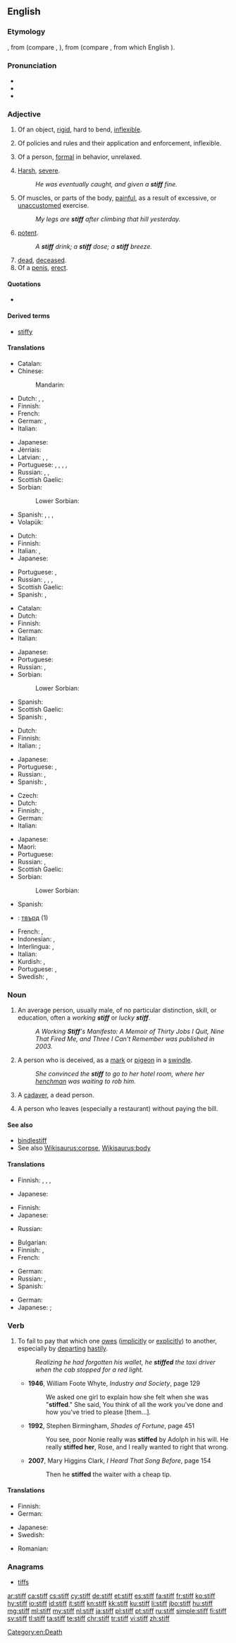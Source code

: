 ==English==

===Etymology===
{{etyl|ang|en}} {{m|ang|stīf}}, from {{etyl|gem-pro|en}} {{m|gem-pro|*stīfaz}} (compare {{etyl|nl|-}} {{term|stijf|lang=nl}}, {{etyl|de|-}} {{term|steif|lang=de}}), from {{etyl|ine-pro|en}} {{m|ine-pro|*stīpos}} (compare {{etyl|la|-}} {{term|stipare|lang=la}}, from which English {{term|stevedore|lang=en}}).

===Pronunciation===
* {{IPA|/stɪf/|lang=en}}
* {{audio|en-us-stiff.ogg|Audio (US)|lang=en}}
* {{rhymes|ɪf|lang=en}}

===Adjective===
{{en-adj|er}}

# Of an object, [[rigid]], hard to bend, [[inflexible]].
# {{context|figuratively|lang=en}} Of policies and rules and their application and enforcement, inflexible.
# Of a person, [[formal]] in behavior, unrelaxed.
# {{context|colloquial|lang=en}} [[harsh|Harsh]], [[severe]].
#: ''He was eventually caught, and given a '''stiff''' fine.''
# Of muscles, or parts of the body, [[painful]], as a result of excessive, or [[unaccustomed]] exercise.
#: ''My legs are '''stiff''' after climbing that hill yesterday.''
# [[potent]].
#: ''A '''stiff''' drink; a '''stiff''' dose; a '''stiff''' breeze.''
# [[dead]], [[deceased]].
# Of a [[penis]], [[erect]].

====Quotations====
* {{seeCites}}

====Derived terms====
* [[stiffy]]

====Translations====
{{trans-top|of an object, rigid, hard to bend, inflexible}}
* Catalan: {{t|ca|rígid}}
* Chinese:
*: Mandarin: {{t+|cmn|硬|tr=yìng|sc=Hani}}
* Dutch: {{t|nl|rigide}}, {{t+|nl|stug}}, {{t+|nl|stijf}}
* Finnish: {{t+|fi|jäykkä}}
* French: {{t+|fr|rigide}}
* German: {{t+|de|steif}}, {{t+|de|starr}}
* Italian: {{t+|it|rigido}}
{{trans-mid}}
* Japanese: {{t+|ja|硬い|tr=[[かたい]], katai}}
* Jèrriais: {{t|roa-jer|rigide|m|f}}
* Latvian: {{t|lv|stīvs}}, {{t|lv|stings}}, {{t|lv|stingrs}}
* Portuguese: {{t+|pt|rígido}}, {{t+|pt|duro}}, {{t+|pt|inflexível}}, {{t+|pt|rijo}}, {{t+|pt|hirto}}
* Russian: {{t+|ru|жёсткий|tr=žóstkij}}, {{t+|ru|негибкий|tr=negíbkij}}, {{t+|ru|твёрдый|tr=tvjórdyj|sc=Cyrl}}
* Scottish Gaelic: {{t|gd|rag}}
* Sorbian:
*: Lower Sorbian: {{t|dsb|pšosty}}
* Spanish: {{t|es|rígido|m}}, {{t|es|duro|m}}, {{t|es|tieso|m}}, {{t|es|inflexible|m|f}}
* Volapük: {{t+|vo|stifik}}
{{trans-bottom}}

{{trans-top|figuratively: of policies and rules and their application and enforcement}}
* Dutch: {{t|nl|inflexibel}}
* Finnish: {{t|fi|kankea}}
* Italian: {{t+|it|rigido}}, {{t+|it|inflessibile}}
* Japanese: {{t+|ja|固い|tr=[[かたい]], katai}}
{{trans-mid}}
* Portuguese: {{t+|pt|rígido}}, {{t+|pt|inflexível}}
* Russian: {{t+|ru|жёсткий|tr=žóstkij}}, {{t+|ru|непоколебимый|tr=nepokolebímyj}}, {{t+|ru|непреклонный|tr=nepreklónnyj}}, {{t+|ru|твёрдый|tr=tvjórdyj|sc=Cyrl}}
* Scottish Gaelic: {{t|gd|rag}}
* Spanish: {{t|es|rígido|m}}, {{t|es|inflexible|m|f}}
{{trans-bottom}}

{{trans-top|of a person, formal in behavior, unrelaxed}}
* Catalan: {{t|ca|encarcarat}}
* Dutch: {{t+|nl|stug}}
* Finnish: {{t+|fi|jäykkä}}
* German: {{t+|de|steif}}
* Italian: {{t+|it|rigido}}
{{trans-mid}}
* Japanese: {{t+|ja|固い|tr=[[かたい]], katai}}
* Portuguese: {{t+|pt|sério}}
* Russian: {{t+|ru|холодный|tr=xolódnyj}}, {{t+|ru|чопорный|tr=čópornyj}}
* Sorbian:
*: Lower Sorbian: {{t|dsb|pšosty}}
* Spanish: {{t+|es|tieso}}
* Scottish Gaelic: {{t|gd|rag}}
* Spanish: {{t|es|rígido|m}}, {{t|es|serio|m}}
{{trans-bottom}}

{{trans-top|colloquial: harsh, severe}}
* Dutch: {{t+|nl|stevig}}
* Finnish: {{t+|fi|kova}}
* Italian: {{t+|it|duro}};{{t+|it|severo}}
{{trans-mid}}
* Japanese: {{t+|ja|堅い|tr=[[かたい]], katai}}
* Portuguese: {{t+|pt|duro}}, {{t+|pt|severo}}
* Russian: {{t+|ru|строгий|tr=strógij}}, {{t+|ru|суровый|tr=suróvyj}}
* Spanish: {{t|es|rígido|m}}, {{t|es|severo|m}}
{{trans-bottom}}

{{trans-top|of muscles, or parts of the body}}
* Czech: {{t|cs|ztuhlý|m}}
* Dutch: {{t+|nl|stijf}}
* Finnish: {{t+|fi|jäykkä}}, {{t|fi|kankea}}
* German: {{t+|de|steif}}
* Italian: {{t+|it|rigido}}
{{trans-mid}}
* Japanese: {{t+|ja|凝る|tr=koru}}
* Maori: {{t|mi|ioio}}
* Portuguese: {{t|pt|dolorido}}
* Russian: {{t+|ru|окостеневший|tr=okostenévšij}}, {{t+|ru|одеревенелый|tr=oderevenélyj}}
* Scottish Gaelic: {{t|gd|rag}}
* Sorbian:
*: Lower Sorbian: {{t|dsb|pšosty}}
* Spanish: {{t|es|adolorido|m}}
{{trans-bottom}}

{{checktrans-top}}
* {{ttbc|bg}}: [[твърд]] {{g|m}} (1)
* French: {{t-check|fr|raide}}, {{t-check|fr|rigide}}
* Indonesian: {{t-check|id|kaku}}, {{t-check|id|keras}}
* Interlingua: {{t-check|ia|rigide}}, {{t-check|ia|inflexibile}}
* Italian: {{t-check|it|rigido}}
* Kurdish: {{t+check|ku|قایم}}, {{t-check|ku|به‌ستوو}}
* Portuguese: {{t-check|pt|duro}}, {{t-check|pt|rígido}}
* Swedish: {{t-check|sv|styv}}, {{t-check|sv|strikt}}
{{trans-bottom}}

===Noun===
{{en-noun}}

# An average person, usually male, of no particular distinction, skill, or education, often a ''working '''stiff''''' or ''lucky '''stiff'''''.
#: ''A Working '''Stiff''''s Manifesto: A Memoir of Thirty Jobs I Quit, Nine That Fired Me, and Three I Can't Remember was published in 2003.''
# A person who is deceived, as a [[mark]] or [[pigeon]] in a [[swindle]].
#: ''She convinced the '''stiff''' to go to her hotel room, where her [[henchman]] was waiting to rob him.''
# {{context|slang|lang=en}} A [[cadaver]], a dead person.
# {{context|US|lang=en}} A person who leaves (especially a restaurant) without paying the bill.

====See also====
* [[bindlestiff]]
* See also [[Wikisaurus:corpse]], [[Wikisaurus:body]]

====Translations====
{{trans-top|average person, usually male}}
* Finnish: {{t+|fi|heppu}}, {{t+|fi|hemmo}}, {{t|fi|heebo}}, {{t|fi|jannu}}
{{trans-mid}}
* Japanese: {{qualifier|informal|rude|offensive}} {{t|ja|オッサン|tr=ossan}}
{{trans-bottom}}

{{trans-top|person who is deceived}}
* Finnish: {{t+|fi|uhri}}
* Japanese: {{qualifier|slang|rude|offensive}} {{t|ja|カモ|tr=kamo}}
{{trans-mid}}
* Russian: {{t+|ru|лох|m|tr=loχ}}
{{trans-bottom}}

{{trans-top|slang: cadaver, dead person}}
* Bulgarian: {{t+|bg|труп|m}}
* Finnish: {{t+|fi|raato}}, {{t+|fi|ruumis}}
* French: {{t+|fr|macchabée|m}}
{{trans-mid}}
* German: {{t|de|Steifer|m}}
* Russian: {{t+|ru|труп|m|tr=trup}}, {{t+|ru|жмурик|m|tr=žmúrik}}
* Spanish: {{t|es|tieso|m}}
{{trans-bottom}}

{{trans-top|US: person who leaves without paying the bill}}
* German: {{t+|de|Zechpreller|m}}
* Japanese: {{qualifier|informal}} {{t|ja|食い逃げ|tr=kui-nige}}; {{sense|eats without money, does not matter if he/she leaves}} {{qualifier|formal}} {{t|ja|無銭飲食|tr=musen-inshoku}}
{{trans-mid}}
{{trans-bottom}}

===Verb===
{{en-verb}}

# To fail to pay that which one [[owe]]s ([[implicitly]] or [[explicitly]]) to another, especially by [[depart]]ing [[hastily]].
#: ''Realizing he had forgotten his wallet, he '''stiffed''' the taxi driver when the cab stopped for a red light.''
#* '''1946''', William Foote Whyte, ''Industry and Society'', page 129
#*: We asked one girl to explain how she felt when she was "'''stiffed'''." She said, You think of all the work you've done and how you've tried to please [them…].
#* '''1992''', Stephen Birmingham, ''Shades of Fortune'', page 451
#*: You see, poor Nonie really was '''stiffed''' by Adolph in his will. He really '''stiffed her''', Rose, and I really wanted to right that wrong.
#* '''2007''', Mary Higgins Clark, ''I Heard That Song Before'', page 154
#*: Then he '''stiffed''' the waiter with a cheap tip.

====Translations====
{{trans-top|to fail to pay money one owes}}
* Finnish: {{t|fi|tehdä oharit}}
* German: {{t+|de|prellen}}
{{trans-mid}}
* Japanese: {{t|ja|払い忘れる|tr=harai-wasureru}}
* Swedish: {{t+|sv|sjappa}}
{{trans-bottom}}

{{trans-top|to tip ungenerously}}
{{trans-mid}}
{{trans-bottom}}

{{trans-top|to cheat someone}}
* Romanian: {{t|ro|a țepui}}
{{trans-mid}}
{{trans-bottom}}

===Anagrams===
* [[tiffs#English|tiffs]]

[[Category:en:Death]]

[[ar:stiff]]
[[ca:stiff]]
[[cs:stiff]]
[[cy:stiff]]
[[de:stiff]]
[[et:stiff]]
[[es:stiff]]
[[fa:stiff]]
[[fr:stiff]]
[[ko:stiff]]
[[hy:stiff]]
[[io:stiff]]
[[id:stiff]]
[[it:stiff]]
[[kn:stiff]]
[[kk:stiff]]
[[ku:stiff]]
[[li:stiff]]
[[jbo:stiff]]
[[hu:stiff]]
[[mg:stiff]]
[[ml:stiff]]
[[my:stiff]]
[[nl:stiff]]
[[ja:stiff]]
[[pl:stiff]]
[[pt:stiff]]
[[ru:stiff]]
[[simple:stiff]]
[[fi:stiff]]
[[sv:stiff]]
[[tl:stiff]]
[[ta:stiff]]
[[te:stiff]]
[[chr:stiff]]
[[tr:stiff]]
[[vi:stiff]]
[[zh:stiff]]